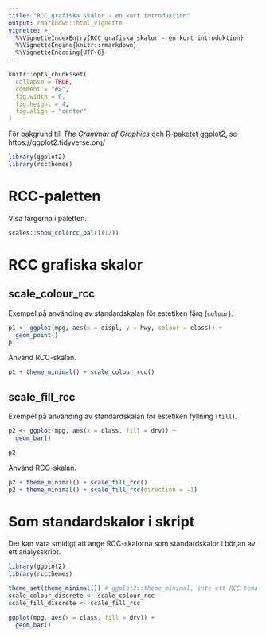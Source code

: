 ```yaml
---
title: "RCC grafiska skalor - en kort introduktion"
output: rmarkdown::html_vignette
vignette: >
  %\VignetteIndexEntry{RCC grafiska skalor - en kort introduktion}
  %\VignetteEngine{knitr::rmarkdown}
  %\VignetteEncoding{UTF-8}
---
```


```r
knitr::opts_chunk$set(
  collapse = TRUE,
  comment = "#>",
  fig.width = 6,
  fig.height = 4,
  fig.align = "center"
)
```

För bakgrund till _The Grammar of Graphics_ och R-paketet ggplot2, se https://ggplot2.tidyverse.org/

```r
library(ggplot2)
library(rccthemes)
```

# RCC-paletten

Visa färgerna i paletten.

```r
scales::show_col(rcc_pal()(12))
```

<!-- Jfr -->
<!-- https://bitbucket.org/cancercentrum/rccshiny/src/1.7.1/R/rcc2PlotLine.R#lines-120 -->

# RCC grafiska skalor

## scale_colour_rcc

Exempel på använding av standardskalan för estetiken färg (`colour`).

```r
p1 <- ggplot(mpg, aes(x = displ, y = hwy, colour = class)) +
  geom_point()
p1
```

Använd RCC-skalan.

```r
p1 + theme_minimal() + scale_colour_rcc()
```

## scale_fill_rcc

Exempel på använding av standardskalan för estetiken fyllning (`fill`).

```r
p2 <- ggplot(mpg, aes(x = class, fill = drv)) +
  geom_bar()

p2
```

Använd RCC-skalan.

```r
p2 + theme_minimal() + scale_fill_rcc()
p2 + theme_minimal() + scale_fill_rcc(direction = -1)
```

# Som standardskalor i skript

Det kan vara smidigt att ange RCC-skalorna som standardskalor i början av ett analysskript.

```r
library(ggplot2)
library(rccthemes)

theme_set(theme_minimal()) # ggplot2::theme_minimal, inte ett RCC-tema
scale_colour_discrete <- scale_colour_rcc
scale_fill_discrete <- scale_fill_rcc
```

```r
ggplot(mpg, aes(x = class, fill = drv)) +
  geom_bar()
```

